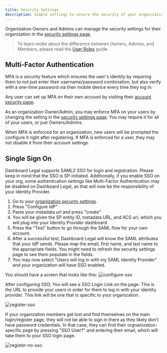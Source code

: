 ```yaml
---
title: Security Settings
description: Simple settings to ensure the security of your organization
---
```


Organization Owners and Admins can manage the security settings for their organization in the [security settings page](https://app.dashboardlegal.com/x/settings/security/).

> To learn mobe about the difference between Owners, Admins, and Members, please read the [User Roles](../administration/managing-users/#user-roles) guide.

## Multi-Factor Authentication
MFA is a security feature which ensures the user's identity by requiring them to not just enter their username/password combination, but also verify with a one-time password via their mobile device every time they log in.

Any user can set up MFA on their own account by visiting their [account security page](https://app.dashboardlegal.com/x/account/security/).

As an organization Owner/Admin, you may enforce MFA on your users by changing the setting in the [security settings page](https://app.dashboardlegal.com/x/settings/security/). You may require it for all of your users, or just Owners/Admins.

When MFA is enforced for an organization, new users will be prompted the configure it right after registering. If MFA is enforced for a user, they may not disable it from their account settings.

## Single Sign On
Dashboard Legal supports SAML2 SSO for login and registration. Please keep in mind that the SSO is SP-initiated. Additionally, if you enable SSO on your org, some authentication settings like Multi-Factor Authentication may be disabled on Dashboard Legal, as that will now be the responsibility of your Identity Provider.

1. Go to your [organization security settings](https://app.dashboardlegal.com/x/settings/security/).
2. Press "Configure IdP"
3. Paste your metadata url and press "create"
4. You will be given the SP entity ID, metadata URL, and ACS url, which you will plug into your Identity Provider dashboard
5. Press the "Test" button to go through the SAML flow for your own account.
6. After a successful test, Dashboard Legal will know the SAML attributes that your IdP sends. Please map the email, first name, and last name to the appropriate fields. You might need to refresh the security settings page to see them populate in the fields.
7. You may now select "Users will log in with my SAML Identity Provider" and your organization will have SSO enabled.

You should have a screen that looks like this:
![configure-sso](./img/sso-config.png)


After configuring SSO, You will see a SSO Login Link on the page. This is the URL to provide your users in order for them to log in with your identity provider. This link will be one that is specific to your organization.

![register-sso](./img/register-sso.png)

If your organization members get lost and find themselves on the main login/register page, they will not be able to sign in there as they likely don't have password credentials. In that case, they can find their orgnanization-specific page by pressing "SSO User?" and entering their email, which will take them to your SSO login page.

![register-no-sso](./img/register-no-sso.png)



